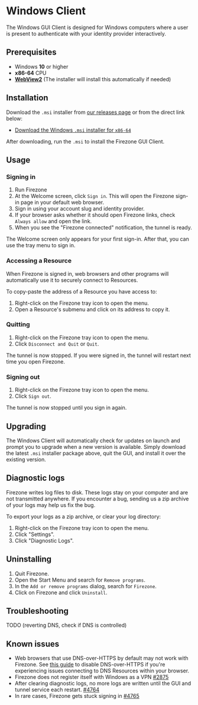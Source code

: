 
# Windows Client

The Windows GUI Client is designed for Windows computers where a user is present
to authenticate with your identity provider interactively.

## Prerequisites

- Windows **10** or higher
- **x86-64** CPU
- [**WebView2**](https://developer.microsoft.com/en-us/microsoft-edge/webview2/) (The installer will install this automatically if needed)

## Installation

Download the `.msi` installer from
[our releases page](https://github.com/firezone/firezone/releases)
or from the direct link below:

- [Download the Windows `.msi` installer for `x86-64`](/dl/firezone-client-gui-windows/latest/x86_64)

After downloading, run the `.msi` to install the Firezone GUI Client.

## Usage

### Signing in

1. Run Firezone
1. At the Welcome screen, click `Sign in`. This will open the Firezone sign-in page in your
default web browser.
1. Sign in using your account slug and identity provider.
1. If your browser asks whether it should open Firezone links, check `Always allow` and open the link.
1. When you see the "Firezone connected" notification, the tunnel is ready.

The Welcome screen only appears for your first sign-in. After that,
you can use the tray menu to sign in.

### Accessing a Resource

When Firezone is signed in, web browsers and other programs will automatically use it to securely connect to Resources.

To copy-paste the address of a Resource you have access to:

1. Right-click on the Firezone tray icon to open the menu.
1. Open a Resource's submenu and click on its address to copy it.

### Quitting

1. Right-click on the Firezone tray icon to open the menu.
1. Click `Disconnect and Quit` or `Quit`.

The tunnel is now stopped. If you were signed in, the tunnel will restart
next time you open Firezone.

### Signing out

1. Right-click on the Firezone tray icon to open the menu.
1. Click `Sign out`.

The tunnel is now stopped until you sign in again.

## Upgrading

The Windows Client will automatically check for updates on launch and prompt you
to upgrade when a new version is available. Simply download the latest `.msi`
installer package above, quit the GUI, and install it over the existing version.

## Diagnostic logs

Firezone writes log files to disk. These logs stay on your computer and are not
transmitted anywhere. If you encounter a bug, sending us a zip archive of your logs may help us fix the bug.

To export your logs as a zip archive, or clear your log directory:

1. Right-click on the Firezone tray icon to open the menu.
1. Click "Settings".
1. Click "Diagnostic Logs".

## Uninstalling

1. Quit Firezone.
1. Open the Start Menu and search for `Remove programs`.
1. In the `Add or remove programs` dialog, search for `Firezone`.
1. Click on Firezone and click `Uninstall`.

## Troubleshooting

TODO (reverting DNS, check if DNS is controlled)

## Known issues

- Web browsers that use DNS-over-HTTPS by default may not work with Firezone. See
[this guide](/kb/administer/troubleshooting#some-browsers-break-dns-routing) to
disable DNS-over-HTTPS if you're experiencing issues connecting to DNS Resources
within your browser.
- Firezone does not register itself with Windows as a VPN [#2875](https://github.com/firezone/firezone/issues/2875)
- After clearing diagnostic logs, no more logs are written until the GUI and tunnel service each restart. [#4764](https://github.com/firezone/firezone/issues/4764)
- In rare cases, Firezone gets stuck signing in [#4765](https://github.com/firezone/firezone/issues/4765)

<SupportOptions />
